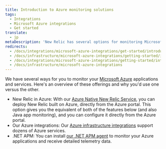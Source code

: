 ```yaml
---
title: Introduction to Azure monitoring solutions
tags:
  - Integrations
  - Microsoft Azure integrations
  - Get started
translate:
  - jp
metaDescription: 'New Relic has several options for monitoring Microsoft Azure services and products, giving a comprehensive view of your Azure ecosystem.'
redirects:
  - /docs/integrations/microsoft-azure-integrations/get-started/introduction-azure-monitoring-integrations
  - /docs/infrastructure/microsoft-azure-integrations/getting-started/introduction-azure-monitoring-integrations
  - /docs/integrations/microsoft-azure-integrations/getting-started/introduction-azure-monitoring-integrations
  - /docs/infrastructure/microsoft-azure-integrations
---
```


We have several ways for you to monitor your [Microsoft Azure](https://azure.microsoft.com) applications and services. Here's an overview of these offerings and why you'd use one versus the other. 

* New Relic in Azure: With our [Azure Native New Relic Service](/docs/infrastructure/microsoft-azure-integrations/get-started/azure-native), you can deploy New Relic built on Azure, directly from the Azure portal. This option gives you the equivalent of both of the features below (and also Java app monitoring), and you can configure it directly from the Azure portal.
* Our Azure integrations: Our [Azure infrastructure integrations](/docs/infrastructure/microsoft-azure-integrations/get-started/activate-azure-integrations) support dozens of Azure services. 
* .NET APM: You can install [our .NET APM agent](/install/dotnet) to monitor your Azure applications and receive detailed telemetry data. 


